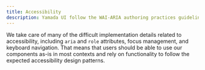 ```yaml
---
title: Accessibility
description: Yamada UI follow the WAI-ARIA authoring practices guidelines and are tested in a wide selection of modern browsers and commonly used assistive technologies.
---
```


We take care of many of the difficult implementation details related to accessibility, including `aria` and `role` attributes, focus management, and keyboard navigation. That means that users should be able to use our components as-is in most contexts and rely on functionality to follow the expected accessibility design patterns.
